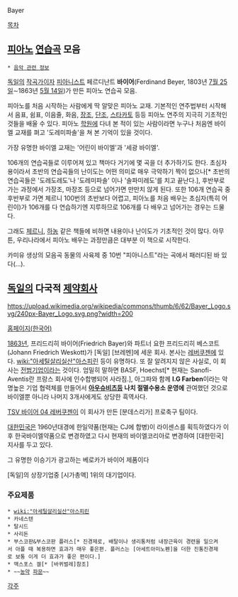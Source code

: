 Bayer

[[목차]]
== [[피아노]] [[연습곡]] 모음 ==
 * [[음악 관련 정보]]

[[독일]]의 [[작곡가]]이자 [[피아니스트]] 페르디난트 '''바이어'''(Ferdinand Beyer, 1803년 [[7월 25일]]∼1863년 [[5월 14일]])가 만든 피아노 연습곡 모음.

피아노를 처음 시작하는 사람에게 딱 알맞은 피아노 교재. 기본적인 연주법부터 시작해서 음표, 쉼표, 이음줄, 화음, [[장조]], [[단조]], [[스타카토]] 등등 피아노 연주의 지극히 기초적인 것들을 배울 수 있다. 피아노 [[학원]]에 다녀 본 적이 있는 사람이라면 누구나 처음엔 바이엘 교재를 펴고 '도레미파솔'을 쳐 본 기억이 있을 것이다.

가장 유명한 바이엘 교재는 '어린이 바이엘'과 '세광 바이엘'.

106개의 연습곡들로 이루어져 있고 책마다 거기에 몇 곡을 더 추가하기도 한다. 초심자용이라서 초반의 연습곡들의 난이도는 어떤 의미로 매우 극악하기 짝이 없으나[* 초반의 연습곡들은 '도레도레도'나 '도레미파솔' 이나 '솔파미레도'를 치고 끝난다.], 후반부로 가는 과정에서 가장조, 마장조 등으로 넘어가면 만만치 않게 된다. 또한 106개 연습곡 중 후반부로 가면 체르니 100번의 초반보다 어렵고, 피아노를 처음 배우는 초심자(특히 어린이)가 106개를 다 연습하기엔 지루하므로 106개를 다 배우고 넘어가는 경우는 드물다.

그래도 [[체르니]], [[하농]] 같은 책들에 비하면 내용이나 난이도가 기초적인 것이 많다. 아무튼, 우리나라에서 피아노 배우는 과정만큼은 대부분 이 책으로 시작한다.

카미유 생상의 모음곡 동물의 사육제 중 10번 "피아니스트"라는 곡에서 패러디된 바 있다(…).

== [[독일]]의 다국적 [[제약]]회사 ==
https://upload.wikimedia.org/wikipedia/commons/thumb/6/62/Bayer_Logo.svg/240px-Bayer_Logo.svg.png?width=200

[http://www.bayer.co.kr 홈페이지(한국어)]

[[1863년]], 프리드리히 바이어(Friedrich Bayer)와 파트너 요한 프리드리히 베스코트(Johann Friedrich Weskott)가 [독일] [브레멘]에 세운 회사. 본사는 [[레버쿠젠]]에 있다. [[wiki:"아세틸살리실산"아스피린]] 등이 유명하다. 또 잘 알려지지 않은 사실로, 이 회사는 [[전범]]기업이라는 것이다. 엄밀히 말하면 BASF, Hoechst[* 현재는 Sanofi-Aventis란 프랑스 회사에 인수합병되어 사라짐.], 아그파와 함께 '''I.G Farben'''이라는 악명높은 기업 협력체를 만들어서 '''[[아우슈비츠]]등 나치 절멸수용소 운영에''' 관여했던 것으로 바이엘뿐 아니라 나머지 3개사에게도 상당한 흑역사다.

[[TSV 바이어 04 레버쿠젠]]이 이 회사가 만든 [분데스리가] 프로축구 팀이다.

[[대한민국]]은 1960년대경에 한일약품(현재는 CJ에 합병)이 라이센스를 획득하였다가 이후 한국바이엘약품으로 변경하였고 다시 현재의 바이엘코리아로 변경하여 [대한민국] 지사를 두고 있다.

그 유명한 이승기가 광고하는 베로카가 바이어 제품이다

[독일]의 상장기업중 [시가총액] 1위의 대기업이다.
=== 주요제품 === 
 * [[wiki:"아세틸살리실산"아스피린]] 
 * 카네스텐 
 * 탈시드
 * 사리돈
 * 부스코판&부스코판 플러스[* 진경제로, 배탈이나 생리통처럼 내장근육이 경련을 일으켜서 아플 때 복용하면 효과가 매우 좋은편. 플러스는 [아세트아미노펜]을 더한 진통진경제로 보통 이게 더 효과가 좋은 편이다.]
 * 맥스포스 겔[* [바퀴벌레]참조]
 * ~~[[농약]] [[파문]]~~
[[각주]]
